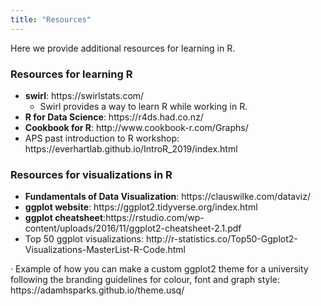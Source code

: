 ```yaml
---
title: "Resources"
---
```


Here we provide additional resources for learning in R.  

### Resources for learning R

 * **swirl**: https://swirlstats.com/ 
    - Swirl provides a way to learn R while working in R. 
 * **R for Data Science**: https://r4ds.had.co.nz/
 * **Cookbook for R**: http://www.cookbook-r.com/Graphs/ 
 * APS past introduction to R workshop: https://everhartlab.github.io/IntroR_2019/index.html
    
### Resources for visualizations in R
 
 * **Fundamentals of Data Visualization**: https://clauswilke.com/dataviz/
 * **ggplot website**:  https://ggplot2.tidyverse.org/index.html 
 * **ggplot cheatsheet**:https://rstudio.com/wp-content/uploads/2016/11/ggplot2-cheatsheet-2.1.pdf
 * Top 50 ggplot visualizations:  http://r-statistics.co/Top50-Ggplot2-Visualizations-MasterList-R-Code.html


·  	Example of how you can make a custom ggplot2 theme for a university following the branding guidelines for colour, font and graph style: https://adamhsparks.github.io/theme.usq/

